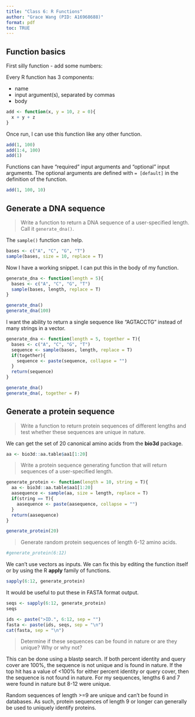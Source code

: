 ```yaml
---
title: "Class 6: R Functions"
author: "Grace Wang (PID: A16968688)"
format: pdf
toc: TRUE
---
```


## Function basics
First silly function - add some numbers:

Every R function has 3 components: 

- name
- input argument(s), separated by commas
- body

```r
add <- function(x, y = 10, z = 0){
  x + y + z
}
```

Once run, I can use this function like any other function.

```r
add(1, 100)
add(1:4, 100)
add(1)
```

Functions can have "required" input arguments and "optional" input arguments. The optional arguments are defined with `= [default]` in the definition of the function. 

```r
add(1, 100, 10)
```

## Generate a DNA sequence
> Write a function to return a DNA sequence of a user-specified length. Call it `generate_dna()`. 

The `sample()` function can help. 

```r
bases <- c("A", "C", "G", "T")
sample(bases, size = 10, replace = T)
```

Now I have a working snippet. I can put this in the body of my function.

```r
generate_dna <- function(length = 5){
  bases <- c("A", "C", "G", "T")
  sample(bases, length, replace = T)
}

generate_dna()
generate_dna(100)
```

I want the ability to return a single sequence like "AGTACCTG" instead of many strings in a vector. 

```r
generate_dna <- function(length = 5, together = T){
  bases <- c("A", "C", "G", "T")
  sequence <- sample(bases, length, replace = T)
  if(together){
    sequence <- paste(sequence, collapse = "")
  }
  return(sequence)
}

generate_dna()
generate_dna(, together = F)
```

## Generate a protein sequence

> Write a function to return protein sequences of different lengths and test whether these sequences are unique in nature. 

We can get the set of 20 canonical amino acids from the **bio3d** package. 
```r
aa <- bio3d::aa.table$aa1[1:20]
```
> Write a protein sequence generating function that will return sequences of a user-specified length. 

```r
generate_protein <- function(length = 10, string = T){
  aa <- bio3d::aa.table$aa1[1:20]
  aasequence <- sample(aa, size = length, replace = T)
  if(string == T){
    aasequence <- paste(aasequence, collapse = "")
  }
  return(aasequence)
}

generate_protein(20)
```

> Generate random protein sequences of length 6-12 amino acids. 

```r
#generate_protein(6:12)
```
We can't use vectors as inputs. We can fix this by editing the function itself or by using the R **apply** family of functions. 

```r
sapply(6:12, generate_protein)
```
It would be useful to put these in FASTA format output. 

```r
seqs <- sapply(6:12, generate_protein)
seqs

ids <- paste(">ID.", 6:12, sep = "")
fasta <- paste(ids, seqs, sep = "\n")
cat(fasta, sep = "\n")
```


> Determine if these sequences can be found in nature or are they unique? Why or why not?

This can be done using a blastp search. If both percent identity and query cover are 100%, the sequence is not unique and is found in nature. If the top hit has a value of <100% for either percent identity or query cover, then the sequence is not found in nature. For my sequences, lengths 6 and 7 were found in nature but 8-12 were unique. 

Random sequences of length >=9 are unique and can't be found in databases. As such, protein sequences of length 9 or longer can generally be used to uniquely identify proteins. 